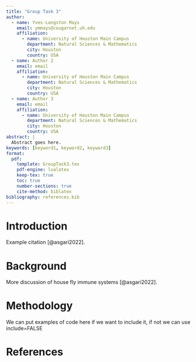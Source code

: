 ```yaml
---
title: "Group Task 3"
author:
  - name: Yves-Langston Mays
    email: ymmays@cougarnet.uh.edu
    affiliation:
      - name: University of Houston Main Campus
        department: Natural Sciences & Mathematics
        city: Houston
        country: USA
  - name: Author 2
    email: email
    affiliation:
      - name: University of Houston Main Campus
        department: Natural Sciences & Mathematics
        city: Houston
        country: USA
  - name: Author 3
    email: email
    affiliation:
      - name: University of Houston Main Campus
        department: Natural Sciences & Mathematics
        city: Houston
        country: USA
abstract: |
  Abstract goes here. 
keywords: [keyword1, keyword2, keyword3]
format:
  pdf:
    template: GroupTask3.tex
    pdf-engine: lualatex
    keep-tex: true
    toc: true
    number-sections: true
    cite-method: biblatex
bibliography: references.bib
---
```

\newpge
# Introduction
Example citation [@asgari2022].

\newpage
# Background
More discussion of house fly immune systems [@asgari2022].

\newpage
# Methodology
We can put examples of code here if we want to include it, if not we can use include=FALSE

\newpage
# References {.unnumbered}
::: {#refs}
:::